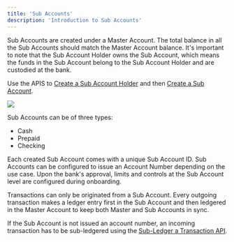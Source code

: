 ```yaml
---
title: 'Sub Accounts'
description: 'Introduction to Sub Accounts'
---
```

Sub Accounts are created under a Master Account. The total balance in all the Sub Accounts should match the Master Account balance. It's important to note that the Sub Account Holder owns the Sub Account, which means the funds in the Sub Account belong to the Sub Account Holder and are custodied at the bank. 

Use the APIS to [Create a Sub Account Holder](/v2/api-reference/sub-account-holders/create-a-sub-account-holder) and then [Create a Sub Account](/v2/api-reference/sub-accounts/create-a-sub-account).

<Frame caption="Sub Accounts" type="glass">
  <img src="https://uploads-ssl.webflow.com/66633a8deaa98cd86b9f0eb3/668efd73f5509bd7b64cea7c_Sub-Accounts.png" />
</Frame>

Sub Accounts can be of three types:
- Cash
- Prepaid
- Checking

Each created Sub Account comes with a unique Sub Account ID. Sub Accounts can be configured to issue an Account Number depending on the use case. Upon the bank's approval, limits and controls at the Sub Account level are configured during onboarding. 

Transactions can only be originated from a Sub Account. Every outgoing transaction makes a ledger entry first in the Sub Account and then ledgered in the Master Account to keep both Master and Sub Accounts in sync. 

If the Sub Account is not issued an account number, an incoming transaction has to be sub-ledgered using the [Sub-Ledger a Transaction API](/v2/api-reference/transactions/sub-ledger-a-transaction).